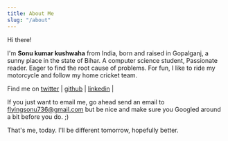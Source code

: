 ```yaml
---
title: About Me
slug: "/about"
---
```


Hi there!


I'm **Sonu kumar kushwaha** from India, born and raised in Gopalganj, a sunny place in the state of Bihar.
A computer science student, Passionate reader. Eager to find the root cause of problems. For fun, I like to ride my motorcycle and follow my home cricket team.



Find me on [twitter](https://twitter.com/sonukumarkush12) | [github](https://github.com/flyingsonu122) | [linkedin](https://www.linkedin.com/in/sonukumarkushwaha/) | 


If you just want to email me, go ahead send an email to flyingsonu736@gmail.com but be nice and make sure you Googled around a bit before you do. ;)



That's me, today. I'll be different tomorrow, hopefully better.